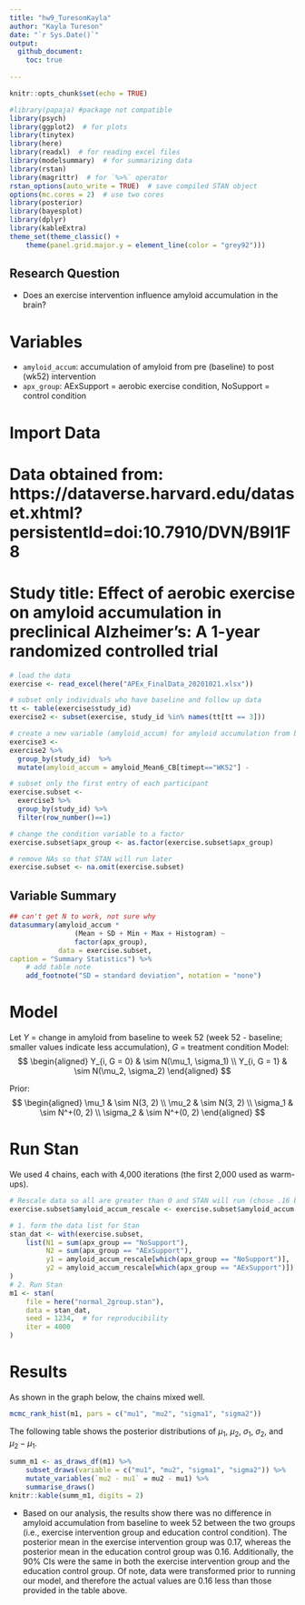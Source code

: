 ```yaml
---
title: "hw9_TuresonKayla"
author: "Kayla Tureson"
date: "`r Sys.Date()`"
output:
  github_document:
    toc: true
 
---
```


```r
knitr::opts_chunk$set(echo = TRUE)
```

```r
#library(papaja) #package not compatible
library(psych)
library(ggplot2)  # for plots
library(tinytex)
library(here)
library(readxl)  # for reading excel files
library(modelsummary)  # for summarizing data
library(rstan)
library(magrittr)  # for `%>%` operator
rstan_options(auto_write = TRUE)  # save compiled STAN object
options(mc.cores = 2)  # use two cores
library(posterior)
library(bayesplot)
library(dplyr)
library(kableExtra)
theme_set(theme_classic() +
    theme(panel.grid.major.y = element_line(color = "grey92")))
```

## Research Question

* Does an exercise intervention influence amyloid accumulation in the brain?

# Variables

- `amyloid_accum`: accumulation of amyloid from pre (baseline) to post (wk52) intervention
- `apx_group`: AExSupport = aerobic exercise condition, NoSupport = control condition

# Import Data

# Data obtained from: https://dataverse.harvard.edu/dataset.xhtml?persistentId=doi:10.7910/DVN/B9I1F8

# Study title: Effect of aerobic exercise on amyloid accumulation in preclinical Alzheimer’s: A 1-year randomized controlled trial

```r
# load the data
exercise <- read_excel(here("APEx_FinalData_20201021.xlsx"))

# subset only individuals who have baseline and follow up data
tt <- table(exercise$study_id)
exercise2 <- subset(exercise, study_id %in% names(tt[tt == 3]))

# create a new variable (amyloid_accum) for amyloid accumulation from baseline to week 52 (smaller values are better)
exercise3 <- 
exercise2 %>% 
  group_by(study_id)  %>% 
  mutate(amyloid_accum = amyloid_Mean6_CB[timept=="WK52"] -              amyloid_Mean6_CB[timept=="BL"])

# subset only the first entry of each participant 
exercise.subset <- 
  exercise3 %>% 
  group_by(study_id) %>% 
  filter(row_number()==1)

# change the condition variable to a factor
exercise.subset$apx_group <- as.factor(exercise.subset$apx_group)

# remove NAs so that STAN will run later
exercise.subset <- na.omit(exercise.subset)
```

## Variable Summary 

```r
## can't get N to work, not sure why 
datasummary(amyloid_accum * 
                (Mean + SD + Min + Max + Histogram) ~ 
                factor(apx_group),
            data = exercise.subset,
caption = "Summary Statistics") %>%
    # add table note
    add_footnote("SD = standard deviation", notation = "none")

```

# Model

Let $Y$ = change in amyloid from baseline to week 52 (week 52 - baseline; smaller values indicate less accumulation), $G$ = treatment condition
Model:
$$
  \begin{aligned}
    Y_{i, G = 0} & \sim N(\mu_1, \sigma_1) \\
    Y_{i, G = 1} & \sim N(\mu_2, \sigma_2)
  \end{aligned}
$$

Prior:
$$
  \begin{aligned}
    \mu_1 & \sim N(3, 2) \\
    \mu_2 & \sim N(3, 2) \\
    \sigma_1 & \sim N^+(0, 2) \\
    \sigma_2 & \sim N^+(0, 2)
  \end{aligned}
$$

# Run Stan 

We used 4 chains, each with 4,000 iterations (the first 2,000 used as warm-ups).

```r
# Rescale data so all are greater than 0 and STAN will run (chose .16 based on min values from summary data)
exercise.subset$amyloid_accum_rescale <- exercise.subset$amyloid_accum + .16

# 1. form the data list for Stan
stan_dat <- with(exercise.subset,
    list(N1 = sum(apx_group == "NoSupport"),
         N2 = sum(apx_group == "AExSupport"),
         y1 = amyloid_accum_rescale[which(apx_group == "NoSupport")],
         y2 = amyloid_accum_rescale[which(apx_group == "AExSupport")])
)
# 2. Run Stan
m1 <- stan(
    file = here("normal_2group.stan"),
    data = stan_dat,
    seed = 1234,  # for reproducibility
    iter = 4000
)
```

# Results

As shown in the graph below, the chains mixed well.

```r
mcmc_rank_hist(m1, pars = c("mu1", "mu2", "sigma1", "sigma2"))
```

The following table shows the posterior distributions of $\mu_1$, $\mu_2$, $\sigma_1$, $\sigma_2$, and $\mu_2 - \mu_1$.

```r
summ_m1 <- as_draws_df(m1) %>%
    subset_draws(variable = c("mu1", "mu2", "sigma1", "sigma2")) %>%
    mutate_variables(`mu2 - mu1` = mu2 - mu1) %>%
    summarise_draws()
knitr::kable(summ_m1, digits = 2)
```



* Based on our analysis, the results show there was no difference in amyloid accumulation from baseline to week 52 between the two groups (i.e., exercise intervention group and education control condition). The posterior mean in the exercise intervention group was 0.17, whereas the posterior mean in the education control group was 0.16. Additionally, the 90% CIs were the same in both the exercise intervention group and the education control group. Of note, data were transformed prior to running our model, and therefore the actual values are 0.16 less than those provided in the table above.